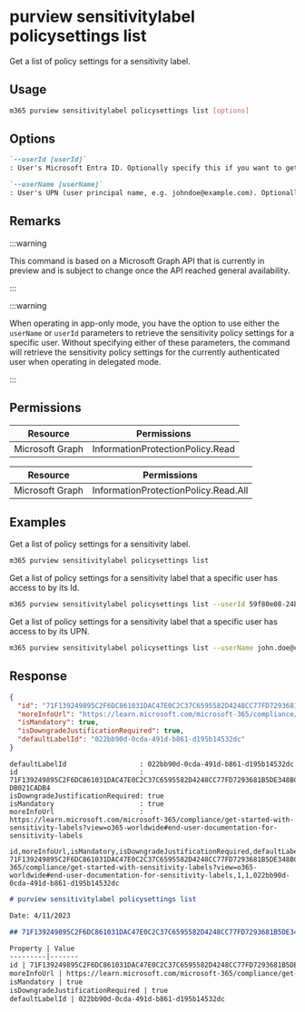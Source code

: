 
# purview sensitivitylabel policysettings list

Get a list of policy settings for a sensitivity label.

## Usage

```sh
m365 purview sensitivitylabel policysettings list [options]
```

## Options

```md definition-list
`--userId [userId]`
: User's Microsoft Entra ID. Optionally specify this if you want to get a list of policy settings for a sensitivity label that the user has access to. Specify either `userId` or `userName` but not both.

`--userName [userName]`
: User's UPN (user principal name, e.g. johndoe@example.com). Optionally specify this if you want to get a list of policy settings for a sensitivity label that the user has access to. Specify either `userId` or `userName` but not both.
```

<Global />

## Remarks

:::warning

This command is based on a Microsoft Graph API that is currently in preview and is subject to change once the API reached general availability.

:::

:::warning

When operating in app-only mode, you have the option to use either the `userName` or `userId` parameters to retrieve the sensitivity policy settings for a specific user. Without specifying either of these parameters, the command will retrieve the sensitivity policy settings for the currently authenticated user when operating in delegated mode.

:::

## Permissions
<Tabs>
  <TabItem value="Delegated">

  | Resource        | Permissions                      |
  |-----------------|----------------------------------|
  | Microsoft Graph | InformationProtectionPolicy.Read |

  </TabItem>
  <TabItem value="Application">

  | Resource        | Permissions                          |
  |-----------------|--------------------------------------|
  | Microsoft Graph | InformationProtectionPolicy.Read.All |

  </TabItem>
</Tabs>

## Examples

Get a list of policy settings for a sensitivity label.

```sh
m365 purview sensitivitylabel policysettings list
```

Get a list of policy settings for a sensitivity label that a specific user has access to by its Id.

```sh
m365 purview sensitivitylabel policysettings list --userId 59f80e08-24b1-41f8-8586-16765fd830d3
```

Get a list of policy settings for a sensitivity label that a specific user has access to by its UPN.

```sh
m365 purview sensitivitylabel policysettings list --userName john.doe@contoso.com
```

## Response

<Tabs>
  <TabItem value="JSON">

  ```json
  {
    "id": "71F139249895C2F6DC861031DAC47E0C2C37C6595582D4248CC77FD7293681B5DE348BC71AEB44068CB397DB021CADB4",
    "moreInfoUrl": "https://learn.microsoft.com/microsoft-365/compliance/get-started-with-sensitivity-labels?view=o365-worldwide#end-user-documentation-for-sensitivity-labels",
    "isMandatory": true,
    "isDowngradeJustificationRequired": true,
    "defaultLabelId": "022bb90d-0cda-491d-b861-d195b14532dc"
  }
  ```

  </TabItem>
  <TabItem value="Text">

  ```text
  defaultLabelId                  : 022bb90d-0cda-491d-b861-d195b14532dc
  id                              : 71F139249895C2F6DC861031DAC47E0C2C37C6595582D4248CC77FD7293681B5DE348BC71AEB44068CB397
  DB021CADB4
  isDowngradeJustificationRequired: true
  isMandatory                     : true
  moreInfoUrl                     : https://learn.microsoft.com/microsoft-365/compliance/get-started-with-sensitivity-labels?view=o365-worldwide#end-user-documentation-for-sensitivity-labels
  ```

  </TabItem>
  <TabItem value="CSV">

  ```csv
  id,moreInfoUrl,isMandatory,isDowngradeJustificationRequired,defaultLabelId
  71F139249895C2F6DC861031DAC47E0C2C37C6595582D4248CC77FD7293681B5DE348BC71AEB44068CB397DB021CADB4,https://learn.microsoft.com/microsoft-365/compliance/get-started-with-sensitivity-labels?view=o365-worldwide#end-user-documentation-for-sensitivity-labels,1,1,022bb90d-0cda-491d-b861-d195b14532dc
  ```

  </TabItem>
  <TabItem value="Markdown">

  ```md
  # purview sensitivitylabel policysettings list

  Date: 4/11/2023

  ## 71F139249895C2F6DC861031DAC47E0C2C37C6595582D4248CC77FD7293681B5DE348BC71AEB44068CB397DB021CADB4

  Property | Value
  ---------|-------
  id | 71F139249895C2F6DC861031DAC47E0C2C37C6595582D4248CC77FD7293681B5DE348BC71AEB44068CB397DB021CADB4
  moreInfoUrl | https://learn.microsoft.com/microsoft-365/compliance/get-started-with-sensitivity-labels?view=o365-worldwide#end-user-documentation-for-sensitivity-labels
  isMandatory | true
  isDowngradeJustificationRequired | true
  defaultLabelId | 022bb90d-0cda-491d-b861-d195b14532dc
  ```

  </TabItem>
</Tabs>

